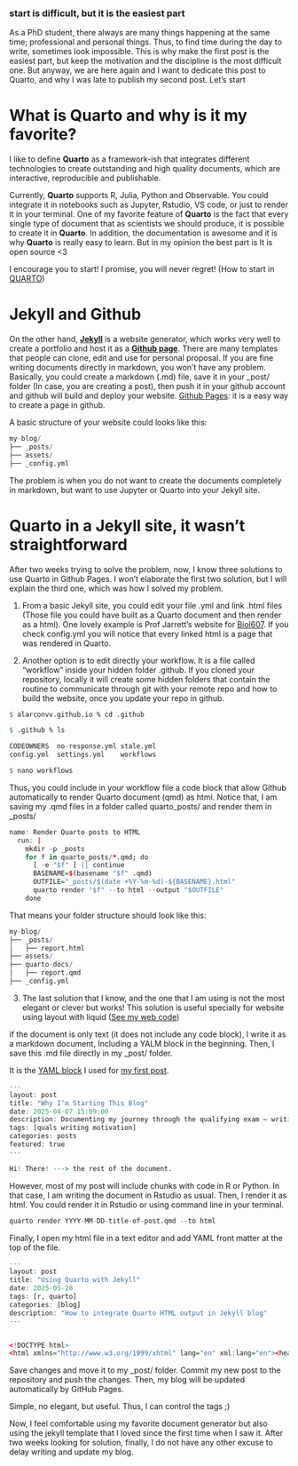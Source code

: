 ### start is difficult, but it is the easiest part

As a PhD student, there always are many things happening at the same time; professional and personal things. Thus, to find time during the day to write, sometimes look impossible. This is why make the first post is the easiest part, but keep the motivation and the discipline is the most difficult one. But anyway, we are here again and I want to dedicate this post to Quarto, and why I was late to publish my second post. Let's start

# What is Quarto and why is it my favorite?

I like to define **Quarto** as a framework-ish that integrates different technologies to create outstanding and high quality documents, which are interactive, reproducible and publishable.

Currently, **Quarto** supports R, Julia, Python and Observable. You could integrate it in notebooks such as Jupyter, Rstudio, VS code, or just to render it in your terminal. One of my favorite feature of **Quarto** is the fact that every single type of document that as scientists we should produce, it is possible to create it in **Quarto**. In addition, the documentation is awesome and it is why **Quarto** is really easy to learn. But in my opinion the best part is It is open source \<3

I encourage you to start! I promise, you will never regret! (How to start in [QUARTO](https://quarto.org/docs/get-started/hello/rstudio.html))

# Jekyll and Github

On the other hand, [**Jekyll**](https://jekyllrb.com/docs/) is a website generator, which works very well to create a portfolio and host it as a [**Github page**](https://pages.github.com/). There are many templates that people can clone, edit and use for personal proposal. If you are fine writing documents directly in markdown, you won't have any problem. Basically, you could create a markdown (.md) file, save it in your \_post/ folder (In case, you are creating a post), then push it in your github account and github will build and deploy your website. [Github Pages](https://docs.github.com/en/pages/getting-started-with-github-pages/creating-a-github-pages-site): it is a easy way to create a page in github.

A basic structure of your website could looks like this:

```r

my-blog/
├── _posts/
├── assets/
├── _config.yml
```

The problem is when you do not want to create the documents completely in markdown, but want to use Jupyter or Quarto into your Jekyll site.

# Quarto in a Jekyll site, it wasn’t straightforward

After two weeks trying to solve the problem, now, I know three solutions to use Quarto in Github Pages. I won't elaborate the first two solution, but I will explain the third one, which was how I solved my problem.

1.  From a basic Jekyll site, you could edit your file .yml and link .html files (Those file you could have built as a Quarto document and then render as a html). One lovely example is Prof Jarrett's website for [Biol607](https://github.com/biol607/biol607.github.io/tree/master). If you check config.yml you will notice that every linked html is a page that was rendered in Quarto.

2.  Another option is to edit directly your workflow. It is a file called "workflow" inside your hidden folder .github. If you cloned your repository, locally it will create some hidden folders that contain the routine to communicate through git with your remote repo and how to build the website, once you update your repo in github.

```R


$ alarconvv.github.io % cd .github

$ .github % ls

CODEOWNERS	no-response.yml	stale.yml
config.yml	settings.yml	workflows

$ nano workflows

```

Thus, you could include in your workflow file a code block that allow Github automatically to render Quarto document (qmd) as html. Notice that, I am saving my .qmd files in a folder called quarto_posts/ and render them in \_posts/

```r
name: Render Quarto posts to HTML
  run: |
    mkdir -p _posts
    for f in quarto_posts/*.qmd; do
      [ -e "$f" ] || continue
      BASENAME=$(basename "$f" .qmd)
      OUTFILE="_posts/$(date +%Y-%m-%d)-${BASENAME}.html"
      quarto render "$f" --to html --output "$OUTFILE"
    done
```

That means your folder structure should look like this:

```r

my-blog/
├── _posts/
│   ├── report.html
├── assets/
├── quarto-docs/
│   ├── report.qmd
├── _config.yml
```

3.  The last solution that I know, and the one that I am using is not the most elegant or clever but works! This solution is useful specially for website using layout with liquid ([See my web code](https://github.com/alarconvv/alarconvv.github.io))

if the document is only text (it does not include any code block), l write it as a markdown document, Including a YALM block in the beginning. Then, I save this .md file directly in my \_post/ folder.

It is the [YAML block](https://github.com/alarconvv/alarconvv.github.io/blob/master/_posts/2025-04-07-MyFirstBlog.md?plain=1) I used for [my first post](https://alarconvv.github.io/blog/2025/MyFirstBlog/).

```r
---
layout: post
title: "Why I’m Starting This Blog"
date: 2025-04-07 15:09:00
description: Documenting my journey through the qualifying exam — writing to learn, reflect, and grow.
tags: [quals writing motivation]
categories: posts
featured: true
---

Hi! There! ---> the rest of the document.
```

However, most of my post will include chunks with code in R or Python. In that case, I am writing the document in Rstudio as usual. Then, I render it as html. You could render it in Rstudio or using command line in your terminal.

```r
quarto render YYYY-MM-DD-title-of-post.qmd --to html
```

Finally, I open my html file in a text editor and add YAML front matter at the top of the file.\

```r
---
layout: post
title: "Using Quarto with Jekyll"
date: 2025-05-28
tags: [r, quarto]
categories: [blog]
description: "How to integrate Quarto HTML output in Jekyll blog"
---


<!DOCTYPE html>
<html xmlns="http://www.w3.org/1999/xhtml" lang="en" xml:lang="en"><head> -----> the rest of your HTML doc.
```

Save changes and move it to my \_post/ folder. Commit my new post to the repository and push the changes. Then, my blog will be updated automatically by GitHub Pages.

Simple, no elegant, but useful. Thus, I can control the tags ;)

Now, I feel comfortable using my favorite document generator but also using the jekyll template that I loved since the first time when I saw it. After two weeks looking for solution, finally, I do not have any other excuse to delay writing and update my blog.

